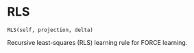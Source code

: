 # RLS { #water_tank.RLS }

`RLS(self, projection, delta)`

Recursive least-squares (RLS) learning rule for FORCE learning.